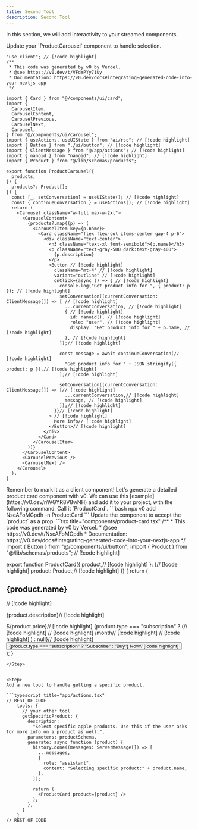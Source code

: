 ```yaml
---
title: Second Tool
description: Second Tool
---
```


In this section, we will add interactivity to your streamed components.

<Steps>


<Step>
Update your `ProductCarousel` component to handle selection.

```tsx title="components/product-carousel.tsx"
"use client"; // [!code highlight]
/**
 * This code was generated by v0 by Vercel.
 * @see https://v0.dev/t/VFdYPYy7iUy
 * Documentation: https://v0.dev/docs#integrating-generated-code-into-your-nextjs-app
 */

import { Card } from "@/components/ui/card";
import {
  CarouselItem,
  CarouselContent,
  CarouselPrevious,
  CarouselNext,
  Carousel,
} from "@/components/ui/carousel";
import { useActions, useUIState } from "ai/rsc"; // [!code highlight]
import { Button } from "./ui/button"; // [!code highlight]
import { ClientMessage } from "@/app/actions"; // [!code highlight]
import { nanoid } from "nanoid"; // [!code highlight]
import { Product } from "@/lib/schemas/products";

export function ProductCarousel({
  products,
}: {
  products?: Product[];
}) {
  const [_, setConversation] = useUIState(); // [!code highlight]
  const { continueConversation } = useActions(); // [!code highlight]
  return (
    <Carousel className="w-full max-w-2xl">
      <CarouselContent>
        {products?.map((p) => (
          <CarouselItem key={p.name}>
            <Card className="flex flex-col items-center gap-4 p-6">
              <div className="text-center">
                <h3 className="text-xl font-semibold">{p.name}</h3>
                <p className="text-gray-500 dark:text-gray-400">
                  {p.description}
                </p>
                <Button // [!code highlight]
                  className="mt-4" // [!code highlight]
                  variant="outline" // [!code highlight]
                  onClick={async () => { // [!code highlight]
                    console.log("Get product info for ", { product: p }); // [!code highlight]
                    setConversation((currentConversation: ClientMessage[]) => [ // [!code highlight]
                      ...currentConversation, // [!code highlight]
                      { // [!code highlight]
                        id: nanoid(), // [!code highlight]
                        role: "user", // [!code highlight]
                        display: "Get product info for " + p.name, // [!code highlight]
                      }, // [!code highlight]
                    ]);// [!code highlight]

                    const message = await continueConversation(// [!code highlight]
                      "Get product info for " + JSON.stringify({ product: p }),// [!code highlight]
                    );// [!code highlight]

                    setConversation((currentConversation: ClientMessage[]) => [// [!code highlight]
                      ...currentConversation,// [!code highlight]
                      message, // [!code highlight]
                    ]);// [!code highlight]
                  }}// [!code highlight]
                > // [!code highlight]
                  More info// [!code highlight]
                </Button>// [!code highlight]
              </div>
            </Card>
          </CarouselItem>
        ))}
      </CarouselContent>
      <CarouselPrevious />
      <CarouselNext />
    </Carousel>
  );
}
```
<Callout>
Remember to mark it as a client component!
</Callout>
</Step>
<Step>
Let's generate a detailed product card component with v0. We can use this [example](https://v0.dev/r/iVGYR8V8wNH) and add it to your project, with the following command. Call it `ProductCard`.
```bash
npx v0 add NscAFoMGpdh -n ProductCard
```
</Step>
<Step>
Update the component to accept the `product` as a prop.
```tsx title="components/product-card.tsx"
/**
 * This code was generated by v0 by Vercel.
 * @see https://v0.dev/t/NscAFoMGpdh
 * Documentation: https://v0.dev/docs#integrating-generated-code-into-your-nextjs-app
 */
import { Button } from "@/components/ui/button";
import { Product } from "@/lib/schemas/products"; // [!code highlight]

export function ProductCard({
  product,// [!code highlight]
}: {// [!code highlight]
  product: Product;// [!code highlight]
}) {
  return (
    <div className="flex flex-col items-start gap-6 bg-white p-8 shadow-lg rounded-lg dark:bg-gray-950">
      <div className="space-y-2">
        <h2 className="text-2xl font-bold tracking-tight">{product.name}</h2>// [!code highlight]
        <p className="text-gray-500 dark:text-gray-400">
          {product.description}// [!code highlight]
        </p>
      </div>
      <div className="flex items-baseline gap-2">
        <span className="text-4xl font-bold">${product.price}</span>// [!code highlight]
        {product.type === "subscription" ? (// [!code highlight]
          <span className="text-gray-500 dark:text-gray-400 text-sm">// [!code highlight]
            /month// [!code highlight]
          </span>// [!code highlight]
        ) : null}// [!code highlight]
      </div>
      <Button className="w-full">
        {product.type === "subscription" ? "Subscribe" : "Buy"} Now// [!code highlight]
      </Button>
    </div>
  );
}
```
</Step>


<Step>
Add a new tool to handle getting a specific product.

```typescript title="app/actions.tsx"
// REST OF CODE
    tools: {
      // your other tool
      getSpecificProduct: {
        description:
          "Select specific apple products. Use this if the user asks for more info on a product as well.",
        parameters: productSchema,
        generate: async function (product) {
          history.done((messages: ServerMessage[]) => [
            ...messages,
            {
              role: "assistant",
              content: "Selecting specific product:" + product.name,
            },
          ]);

          return (
            <ProductCard product={product} />
          );
        },
      }
    }
// REST OF CODE
```

</Step>
</Steps>